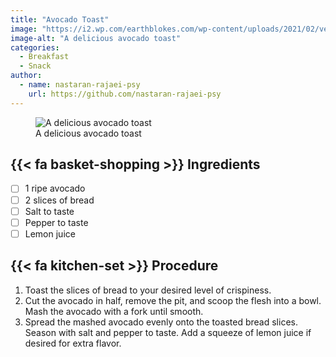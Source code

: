 ```yaml
---
title: "Avocado Toast"
image: "https://i2.wp.com/earthblokes.com/wp-content/uploads/2021/02/vegan-avocado-toast-4.jpg?resize=800%2C1200&ssl=1"
image-alt: "A delicious avocado toast"
categories:
  - Breakfast
  - Snack
author:
  - name: nastaran-rajaei-psy
    url: https://github.com/nastaran-rajaei-psy
---
```


![A delicious avocado toast](https://i2.wp.com/earthblokes.com/wp-content/uploads/2021/02/vegan-avocado-toast-4.jpg?resize=800%2C1200&ssl=1)

## {{< fa basket-shopping >}} Ingredients

-   [ ] 1 ripe avocado
-   [ ] 2 slices of bread
-   [ ] Salt to taste
-   [ ] Pepper to taste
-   [ ] Lemon juice

## {{< fa kitchen-set >}} Procedure

1.  Toast the slices of bread to your desired level of crispiness.
2.  Cut the avocado in half, remove the pit, and scoop the flesh into a bowl. Mash the avocado with a fork until smooth.
3.  Spread the mashed avocado evenly onto the toasted bread slices. Season with salt and pepper to taste. Add a squeeze of lemon juice if desired for extra flavor.
